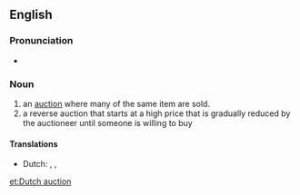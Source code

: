 ==English==
{{wikipedia}}
===Pronunciation===
* {{a|UK}} {{IPA|/ˌdʌtʃ ˈɔːk.ʃən/}}

===Noun===
{{en-noun|head=[[Dutch]] [[auction]]}}

# an [[auction]] where many of the same item are sold.
# a reverse auction that starts at a high price that is gradually reduced by the auctioneer until someone is willing to buy

====Translations====
{{trans-top|1}}
{{trans-mid}}
{{trans-bottom}}
{{trans-top|2 a reverse auction}}
* Dutch: {{t+|nl|afslag|m}}, {{t|nl|afslag bij afmijning|m}}, {{t+|nl|veiling bij afslag|f}}
{{trans-mid}}
{{trans-bottom}}

[[et:Dutch auction]]